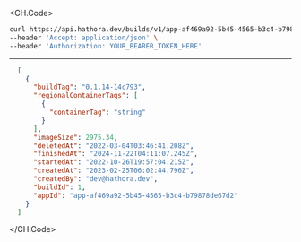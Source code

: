 
<CH.Code>
```bash Example Request
curl https://api.hathora.dev/builds/v1/app-af469a92-5b45-4565-b3c4-b79878de67d2/list \
--header 'Accept: application/json' \
--header 'Authorization: YOUR_BEARER_TOKEN_HERE'
```
---

```json Example Response
  [
    {
      "buildTag": "0.1.14-14c793",
      "regionalContainerTags": [
        {
          "containerTag": "string"
        }
      ],
      "imageSize": 2975.34,
      "deletedAt": "2022-03-04T03:46:41.208Z",
      "finishedAt": "2024-11-22T04:11:07.245Z",
      "startedAt": "2022-10-26T19:57:04.215Z",
      "createdAt": "2023-02-25T06:02:44.796Z",
      "createdBy": "dev@hathora.dev",
      "buildId": 1,
      "appId": "app-af469a92-5b45-4565-b3c4-b79878de67d2"
    }
  ]
```
</CH.Code>
